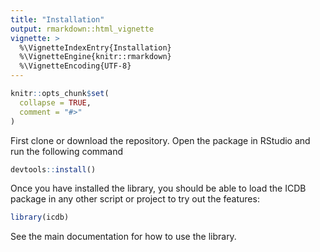 ```yaml
---
title: "Installation"
output: rmarkdown::html_vignette
vignette: >
  %\VignetteIndexEntry{Installation}
  %\VignetteEngine{knitr::rmarkdown}
  %\VignetteEncoding{UTF-8}
---
```


```r
knitr::opts_chunk$set(
  collapse = TRUE,
  comment = "#>"
)
```

First clone or download the repository. Open the package in RStudio and run the following command

```r
devtools::install()
```

Once you have installed the library, you should be able to load the ICDB package in any other script or project to try out the features:

```r
library(icdb)
```

See the main documentation for how to use the library.
